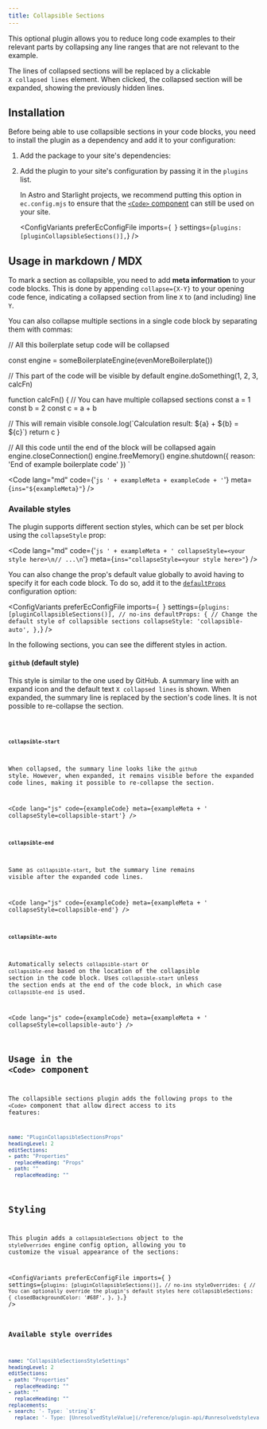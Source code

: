 ```yaml
---
title: Collapsible Sections
---
```



This optional plugin allows you to reduce long code examples to their relevant parts by collapsing any line ranges that are not relevant to the example.

The lines of collapsed sections will be replaced by a clickable `X collapsed lines` element. When clicked, the collapsed section will be expanded, showing the previously hidden lines.

## Installation

Before being able to use collapsible sections in your code blocks, you need to install the plugin as a dependency and add it to your configuration:

<Steps>

1. Add the package to your site's dependencies:

    <PackageManagers pkg="@expressive-code/plugin-collapsible-sections" />

2. Add the plugin to your site's configuration by passing it in the `plugins` list.

    In Astro and Starlight projects, we recommend putting this option in `ec.config.mjs` to ensure that the [`<Code>` component](/key-features/code-component/#using-an-ecconfigmjs-file) can still be used on your site.

    <ConfigVariants
      preferEcConfigFile
      imports={`
      `}
      settings={`
        plugins: [pluginCollapsibleSections()],
      `}
    />

</Steps>

## Usage in markdown / MDX

To mark a section as collapsible, you need to add **meta information** to your code blocks. This is done by appending `collapse={X-Y}` to your opening code fence, indicating a collapsed section from line `X` to (and including) line `Y`.

You can also collapse multiple sections in a single code block by separating them with commas:

// All this boilerplate setup code will be collapsed

const engine = someBoilerplateEngine(evenMoreBoilerplate())

// This part of the code will be visible by default
engine.doSomething(1, 2, 3, calcFn)

function calcFn() {
  // You can have multiple collapsed sections
  const a = 1
  const b = 2
  const c = a + b

  // This will remain visible
  console.log(\`Calculation result: \${a} + \${b} = \${c}\`)
  return c
}

// All this code until the end of the block will be collapsed again
engine.closeConnection()
engine.freeMemory()
engine.shutdown({ reason: 'End of example boilerplate code' })
`


<Code lang="md" code={'```js ' + exampleMeta + exampleCode + '```'} meta={`ins="${exampleMeta}"`} />

### Available styles

The plugin supports different section styles, which can be set per block using the `collapseStyle` prop:

<Code lang="md" code={'```js ' + exampleMeta + ' collapseStyle=<your style here>\n// ...\n```'} meta={`ins="collapseStyle=<your style here>"`} />

You can also change the prop's default value globally to avoid having to specify it for each code block. To do so, add it to the [`defaultProps`](/reference/configuration/#defaultprops) configuration option:

<ConfigVariants
  preferEcConfigFile
  imports={`
  `}
  settings={`
    plugins: [pluginCollapsibleSections()], // no-ins
    defaultProps: {
      // Change the default style of collapsible sections
      collapseStyle: 'collapsible-auto',
    },
  `}
/>

In the following sections, you can see the different styles in action.

#### `github` (default style)

This style is similar to the one used by GitHub. A summary line with an expand icon and the default text `X collapsed lines` is shown. When expanded, the summary line is replaced by the section's code lines. It is not possible to re-collapse the section.

<Code lang="js" code={exampleCode} meta={exampleMeta} />

#### `collapsible-start`

When collapsed, the summary line looks like the `github` style. However, when expanded, it remains visible before the expanded code lines, making it possible to re-collapse the section.

<Code lang="js" code={exampleCode} meta={exampleMeta + ' collapseStyle=collapsible-start'} />

#### `collapsible-end`

Same as `collapsible-start`, but the summary line remains visible after the expanded code lines.

<Code lang="js" code={exampleCode} meta={exampleMeta + ' collapseStyle=collapsible-end'} />

#### `collapsible-auto`

Automatically selects `collapsible-start` or `collapsible-end` based on the location of the collapsible section in the code block. Uses `collapsible-start` unless the section ends at the end of the code block, in which case `collapsible-end` is used.

<Code lang="js" code={exampleCode} meta={exampleMeta + ' collapseStyle=collapsible-auto'} />

## Usage in the `<Code>` component

The collapsible sections plugin adds the following props to the `<Code>` component that allow direct access to its features:

````yml include
name: "PluginCollapsibleSectionsProps"
headingLevel: 2
editSections:
- path: "Properties"
  replaceHeading: "Props"
- path: ""
  replaceHeading: ""
````

## Styling

This plugin adds a `collapsibleSections` object to the `styleOverrides` engine config option, allowing you to customize the visual appearance of the sections:

<ConfigVariants
  preferEcConfigFile
  imports={`
  `}
  settings={`
    plugins: [pluginCollapsibleSections()], // no-ins
    styleOverrides: {
      // You can optionally override the plugin's default styles here
      collapsibleSections: {
        closedBackgroundColor: '#68F',
      },
    },
  `}
/>

### Available style overrides

````yml include
name: "CollapsibleSectionsStyleSettings"
headingLevel: 2
editSections:
- path: "Properties"
  replaceHeading: ""
- path: ""
  replaceHeading: ""
replacements:
- search: '- Type: `string`$'
  replace: '- Type: [UnresolvedStyleValue](/reference/plugin-api/#unresolvedstylevalue)'
````
